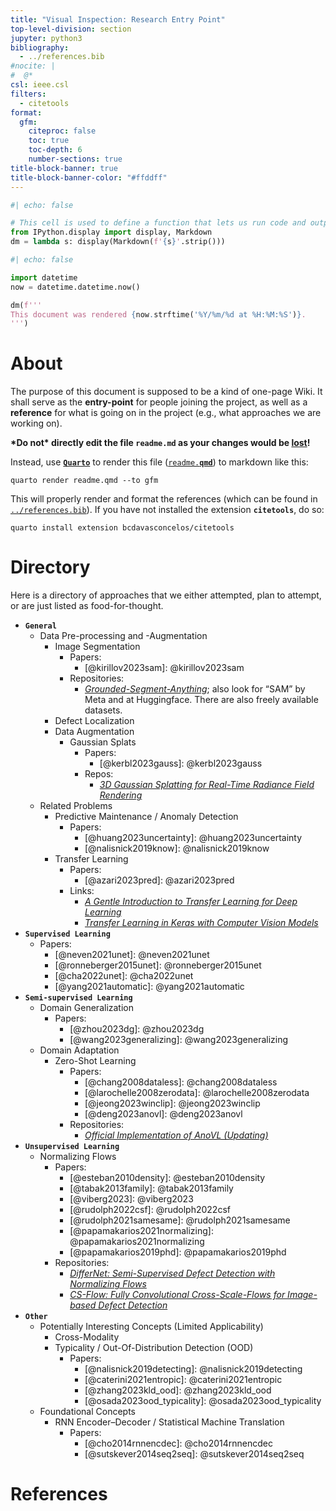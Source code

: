 ```yaml
---
title: "Visual Inspection: Research Entry Point"
top-level-division: section
jupyter: python3
bibliography:
  - ../references.bib
#nocite: |
#  @*
csl: ieee.csl
filters:
  - citetools
format:
  gfm:
    citeproc: false
    toc: true
    toc-depth: 6
    number-sections: true
title-block-banner: true
title-block-banner-color: "#ffddff"
---
```



```python
#| echo: false

# This cell is used to define a function that lets us run code and output the result as markdown, BEFORE it is rendered by Quarto.
from IPython.display import display, Markdown
dm = lambda s: display(Markdown(f'{s}'.strip()))
```


```python
#| echo: false

import datetime 
now = datetime.datetime.now()

dm(f'''
This document was rendered {now.strftime('%Y/%m/%d at %H:%M:%S')}.
''')
```


# About

The purpose of this document is supposed to be a kind of one-page Wiki.
It shall serve as the **entry-point** for people joining the project, as well as a **reference** for what is going on in the project (e.g., what approaches we are working on).


**\*Do not\* directly edit the file `readme.md` as your changes would be <u>lost</u>!**

Instead, use [**`Quarto`**](https://quarto.org/) to render this file ([`readme.`**`qmd`**](./readme.qmd)) to markdown like this:

```script
quarto render readme.qmd --to gfm
```

This will properly render and format the references (which can be found in [`../references.bib`](../references.bib)).
If you have not installed the extension **`citetools`**, do so:

```script
quarto install extension bcdavasconcelos/citetools
```


# Directory

Here is a directory of approaches that we either attempted, plan to attempt, or are just listed as food-for-thought.


- **`General`**
  - Data Pre-processing and -Augmentation
    - Image Segmentation
      - Papers:
        - [@kirillov2023sam]: [@kirillov2023sam]{.title-year}
      - Repositories:
        - [*Grounded-Segment-Anything*](https://github.com/IDEA-Research/Grounded-Segment-Anything); also look for "SAM" by Meta and at Huggingface. There are also freely available datasets.
    - Defect Localization
    - Data Augmentation
      - Gaussian Splats
        - Papers:
          - [@kerbl2023gauss]: [@kerbl2023gauss]{.title-year}
        - Repos:
          - [*3D Gaussian Splatting for Real-Time Radiance Field Rendering*](https://github.com/graphdeco-inria/gaussian-splatting)
  - Related Problems
    - Predictive Maintenance / Anomaly Detection
      - Papers:
        - [@huang2023uncertainty]: [@huang2023uncertainty]{.title-year}
        - [@nalisnick2019know]: [@nalisnick2019know]{.title-year}
    - Transfer Learning
      - Papers:
        - [@azari2023pred]: [@azari2023pred]{.title-year}
      - Links:
        - [*A Gentle Introduction to Transfer Learning for Deep Learning*](https://machinelearningmastery.com/transfer-learning-for-deep-learning/)
        - [*Transfer Learning in Keras with Computer Vision Models*](https://machinelearningmastery.com/how-to-use-transfer-learning-when-developing-convolutional-neural-network-models/)
- **`Supervised Learning`**
  - Papers:
    - [@neven2021unet]: [@neven2021unet]{.title-year}
    - [@ronneberger2015unet]: [@ronneberger2015unet]{.title-year}
    - [@cha2022unet]: [@cha2022unet]{.title-year}
    - [@yang2021automatic]: [@yang2021automatic]{.title-year}
- **`Semi-supervised Learning`**
  - Domain Generalization
    - Papers:
      - [@zhou2023dg]: [@zhou2023dg]{.title-year}
      - [@wang2023generalizing]: [@wang2023generalizing]{.title-year}
  - Domain Adaptation
    - Zero-Shot Learning
      - Papers:
        - [@chang2008dataless]: [@chang2008dataless]{.title-year}
        - [@larochelle2008zerodata]: [@larochelle2008zerodata]{.title-year}
        - [@jeong2023winclip]: [@jeong2023winclip]{.title-year}
        - [@deng2023anovl]: [@deng2023anovl]{.title-year}
      - Repositories:
        - [*Official Implementation of AnoVL (Updating)*](https://github.com/hq-deng/AnoVL)

- **`Unsupervised Learning`**
  - Normalizing Flows
    - Papers:
      - [@esteban2010density]: [@esteban2010density]{.title-year}
      - [@tabak2013family]: [@tabak2013family]{.title-year}
      - [@viberg2023]: [@viberg2023]{.title-year}
      - [@rudolph2022csf]: [@rudolph2022csf]{.title-year}
      - [@rudolph2021samesame]: [@rudolph2021samesame]{.title-year}
      - [@papamakarios2021normalizing]: [@papamakarios2021normalizing]{.title-year}
      - [@papamakarios2019phd]: [@papamakarios2019phd]{.title-year}
    - Repositories:
      - [*DifferNet: Semi-Supervised Defect Detection with Normalizing Flows*](https://github.com/marco-rudolph/differnet)
      - [*CS-Flow: Fully Convolutional Cross-Scale-Flows for Image-based Defect Detection*](https://github.com/marco-rudolph/cs-flow)
- **`Other`**
  - Potentially Interesting Concepts (Limited Applicability)
    - Cross-Modality
    - Typicality / Out-Of-Distribution Detection (OOD)
      - Papers:
        - [@nalisnick2019detecting]: [@nalisnick2019detecting]{.title-year}
        - [@caterini2021entropic]: [@caterini2021entropic]{.title-year}
        - [@zhang2023kld_ood]: [@zhang2023kld_ood]{.title-year}
        - [@osada2023ood_typicality]: [@osada2023ood_typicality]{.title-year}
  - Foundational Concepts
    - RNN Encoder--Decoder / Statistical Machine Translation
      - Papers:
        - [@cho2014rnnencdec]: [@cho2014rnnencdec]{.title-year}
        - [@sutskever2014seq2seq]: [@sutskever2014seq2seq]{.title-year}
      



# References {-}
